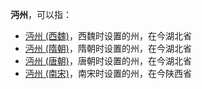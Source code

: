 '''沔州'''，可以指：
*[[沔州_(西魏)|沔州 (西魏)]]，西魏时设置的州，在今湖北省
*[[沔州_(隋朝)|沔州 (隋朝)]]，隋朝时设置的州，在今湖北省
*[[沔州_(唐朝)|沔州 (唐朝)]]，唐朝时设置的州，在今湖北省
*[[沔州_(南宋)|沔州 (南宋)]]，南宋时设置的州，在今陕西省

{{Disambig|M|Cat=二字中国州名消歧义}}